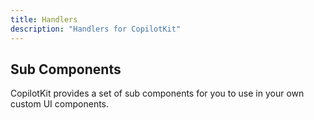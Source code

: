 ```yaml
---
title: Handlers
description: "Handlers for CopilotKit"
---
```


## Sub Components

CopilotKit provides a set of sub components for you to use in your own custom UI components.